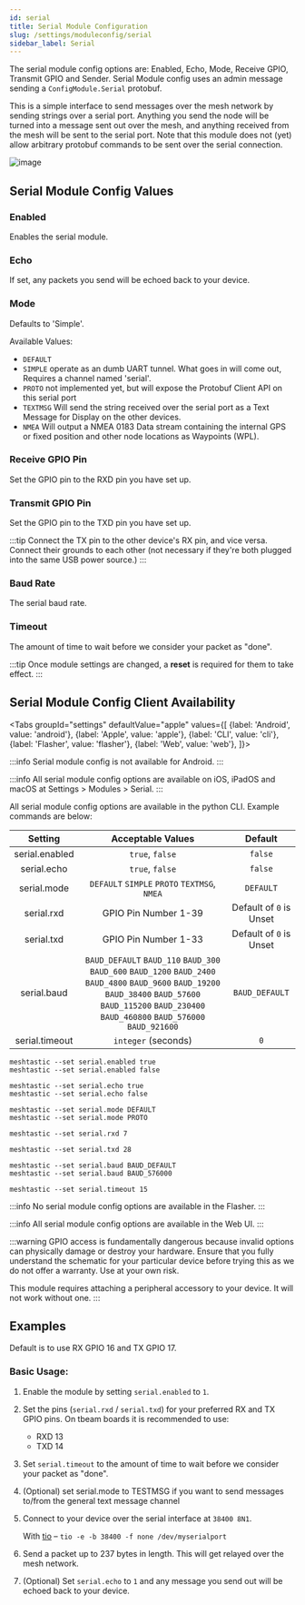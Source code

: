 ```yaml
---
id: serial
title: Serial Module Configuration
slug: /settings/moduleconfig/serial
sidebar_label: Serial
---
```



The serial module config options are: Enabled, Echo, Mode, Receive GPIO, Transmit GPIO and Sender.  Serial Module config uses an admin message sending a `ConfigModule.Serial` protobuf.

This is a simple interface to send messages over the mesh network by sending strings over a serial port. Anything you send the node will be turned into a message sent out over the mesh, and anything received from the mesh will be sent to the serial port. Note that this module does not (yet) allow arbitrary protobuf commands to be sent over the serial connection.

![image](https://user-images.githubusercontent.com/9000580/205529843-962c3187-8411-452c-b729-42c58b1571f5.png)


## Serial Module Config Values

### Enabled

Enables the serial module.

### Echo

If set, any packets you send will be echoed back to your device.

### Mode

Defaults to 'Simple'.

Available Values:

* `DEFAULT`
* `SIMPLE` operate as an dumb UART tunnel. What goes in will come out, Requires a channel named 'serial'.
* `PROTO` not implemented yet, but will expose the Protobuf Client API on this serial port
* `TEXTMSG` Will send the string received over the serial port as a Text Message for Display on the other devices.
* `NMEA` Will output a NMEA 0183 Data stream containing the internal GPS or fixed position and other node locations as Waypoints (WPL).

### Receive GPIO Pin

Set the GPIO pin to the RXD pin you have set up.

### Transmit GPIO Pin

Set the GPIO pin to the TXD pin you have set up.

:::tip
Connect the TX pin to the other device's RX pin, and vice versa. Connect their grounds to each other (not necessary if they're both plugged into the same USB power source.)
:::

### Baud Rate

The serial baud rate.

### Timeout

The amount of time to wait before we consider your packet as "done".

:::tip
Once module settings are changed, a **reset** is required for them to take effect.
:::

## Serial Module Config Client Availability

<Tabs
groupId="settings"
defaultValue="apple"
values={[
{label: 'Android', value: 'android'},
{label: 'Apple', value: 'apple'},
{label: 'CLI', value: 'cli'},
{label: 'Flasher', value: 'flasher'},
{label: 'Web', value: 'web'},
]}>
<TabItem value="android">

:::info
Serial module config is not available for Android.
:::

</TabItem>
<TabItem value="apple">

:::info
All serial module config options are available on iOS, iPadOS and macOS at Settings > Modules > Serial.
:::

</TabItem>
<TabItem value="cli">

All serial module config options are available in the python CLI. Example commands are below:

|        Setting        |  Acceptable Values  | Default |
| :-------------------: | :-----------------: | :-----: |
| serial.enabled |   `true`, `false`   | `false` |
|  serial.echo   |   `true`, `false`   | `false` |
|  serial.mode   |      `DEFAULT` `SIMPLE` `PROTO` `TEXTMSG`, `NMEA` |  `DEFAULT`   |
|   serial.rxd   |  GPIO Pin Number 1-39    | Default of `0` is Unset |
|   serial.txd   |  GPIO Pin Number 1-33   |  Default of `0` is Unset |
| serial.baud    | `BAUD_DEFAULT` `BAUD_110` `BAUD_300` `BAUD_600` `BAUD_1200` `BAUD_2400` `BAUD_4800` `BAUD_9600` `BAUD_19200` `BAUD_38400` `BAUD_57600` `BAUD_115200` `BAUD_230400` `BAUD_460800` `BAUD_576000` `BAUD_921600` |  `BAUD_DEFAULT`  |
| serial.timeout | `integer` (seconds) |   `0`   |


```shell title="Enable / Disable Module"
meshtastic --set serial.enabled true
meshtastic --set serial.enabled false
```

```shell title="Enable / Disable Echo"
meshtastic --set serial.echo true
meshtastic --set serial.echo false
```

```shell title="Set Mode"
meshtastic --set serial.mode DEFAULT
meshtastic --set serial.mode PROTO
``` 

```shell title="Set RXD to GPIO pin number 7"
meshtastic --set serial.rxd 7
```

```shell title="Set TXD to GPIO pin number 28"
meshtastic --set serial.txd 28
```

```shell title="Set Baud Rate"
meshtastic --set serial.baud BAUD_DEFAULT
meshtastic --set serial.baud BAUD_576000
```

```shell title="Set Timeout to 15 seconds"
meshtastic --set serial.timeout 15
```

</TabItem>
<TabItem value="flasher">

:::info
No serial module config options are available in the Flasher.
:::

  </TabItem>
  <TabItem value="web">

:::info
All serial module config options are available in the Web UI.
:::
    
  </TabItem>
</Tabs>

:::warning
GPIO access is fundamentally dangerous because invalid options can physically damage or destroy your hardware. Ensure that you fully understand the schematic for your particular device before trying this as we do not offer a warranty. Use at your own risk.

This module requires attaching a peripheral accessory to your device. It will not work without one.
:::

## Examples

Default is to use RX GPIO 16 and TX GPIO 17.
### Basic Usage:

1. Enable the module by setting `serial.enabled` to `1`.
2. Set the pins (`serial.rxd` / `serial.txd`) for your preferred RX and TX GPIO pins. On tbeam boards it is recommended to use:
   - RXD 13
   - TXD 14
3. Set `serial.timeout` to the amount of time to wait before we consider your packet as "done".
4. (Optional) set serial.mode to TESTMSG if you want to send messages to/from the general text message channel
5. Connect to your device over the serial interface at `38400 8N1`.

    With [tio](https://github.com/tio/tio) &ndash; `tio -e -b 38400 -f none /dev/myserialport`
7. Send a packet up to 237 bytes in length. This will get relayed over the mesh network.
8. (Optional) Set `serial.echo` to `1` and any message you send out will be echoed back to your device.
